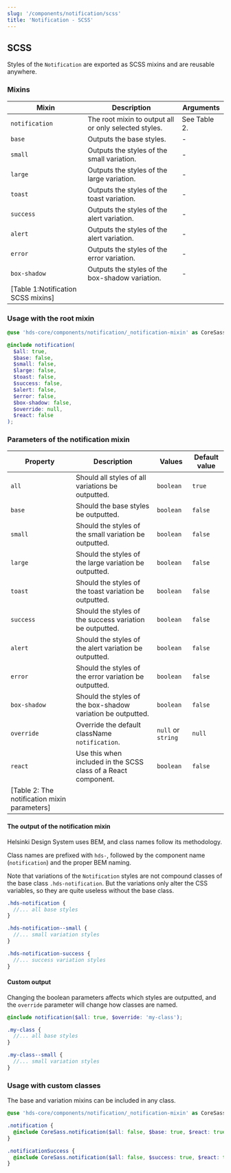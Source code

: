 ```yaml
---
slug: '/components/notification/scss'
title: 'Notification - SCSS'
---
```




## SCSS

Styles of the `Notification` are exported as SCSS mixins and are reusable anywhere.

### Mixins

| Mixin                             | Description                                           | Arguments                                                                   |
| ----------------- | ----------------------------------------------------- | --------------------------------------------------------------------------- |
| `notification`    | The root mixin to output all or only selected styles. | See <AnchorLink anchor="parameters-of-the-root-mixin">Table 2</AnchorLink>. |
| `base`            | Outputs the base styles.                              | -                                                                           |
| `small`           | Outputs the styles of the small variation.            | -                                                                           |
| `large`           | Outputs the styles of the large variation.            | -                                                                           |
| `toast`           | Outputs the styles of the toast variation.            | -                                                                           |
| `success`         | Outputs the styles of the alert variation.            | -                                                                           |
| `alert`           | Outputs the styles of the alert variation.            | -                                                                           |
| `error`           | Outputs the styles of the error variation.            | -                                                                           |
| `box-shadow`      | Outputs the styles of the box-shadow variation.       | -                                                                           |
| [Table 1:Notification SCSS mixins] |

### Usage with the root mixin

```scss
@use 'hds-core/components/notification/_notification-mixin' as CoreSass;

@include notification(
  $all: true,
  $base: false,
  $small: false,
  $large: false,
  $toast: false,
  $success: false,
  $alert: false,
  $error: false,
  $box-shadow: false,
  $override: null,
  $react: false
);
```

### Parameters of the notification mixin

| Property       | Description                                                    | Values             | Default value |
| -------------- | -------------------------------------------------------------- | ------------------ | ------------- |
| `all`          | Should all styles of all variations be outputted.              | `boolean`          | `true`        |
| `base`         | Should the base styles be outputted.                           | `boolean`          | `false`       |
| `small`        | Should the styles of the small variation be outputted.         | `boolean`          | `false`       |
| `large`        | Should the styles of the large variation be outputted.         | `boolean`          | `false`       |
| `toast`        | Should the styles of the toast variation be outputted.         | `boolean`          | `false`       |
| `success`      | Should the styles of the success variation be outputted.       | `boolean`          | `false`       |
| `alert`        | Should the styles of the alert variation be outputted.         | `boolean`          | `false`       |
| `error`        | Should the styles of the error variation be outputted.         | `boolean`          | `false`       |
| `box-shadow`   | Should the styles of the box-shadow variation be outputted.    | `boolean`          | `false`       |
| `override`     | Override the default className `notification`.                 | `null` or `string` | `null`        |
| `react`        | Use this when included in the SCSS class of a React component. | `boolean`          | `false`       |
| [Table 2: The notification mixin parameters] |

#### The output of the notification mixin

Helsinki Design System uses <ExternalLink href="https://getbem.com/">BEM</ExternalLink>, and class names follow its methodology.

Class names are prefixed with `hds-`, followed by the component name (`notification`) and the proper BEM naming.

Note that variations of the `Notification` styles are not compound classes of the base class `.hds-notification`. But the variations only alter the CSS variables, so they are quite useless without the base class.

```scss
.hds-notification {
  //... all base styles
}

.hds-notification--small {
  //... small variation styles
}

.hds-notification-success {
  //... success variation styles
}
```

#### Custom output

Changing the boolean parameters affects which styles are outputted, and the `override` parameter will change how classes are named.

```scss
@include notification($all: true, $override: 'my-class');

.my-class {
  //... all base styles
}

.my-class--small {
  //... small variation styles
}
```

### Usage with custom classes

The base and variation mixins can be included in any class.

```scss
@use 'hds-core/components/notification/_notification-mixin' as CoreSass;

.notification {
  @include CoreSass.notification($all: false, $base: true, $react: true);
}

.notificationSuccess {
  @include CoreSass.notification($all: false, $success: true, $react: true);
}

```
